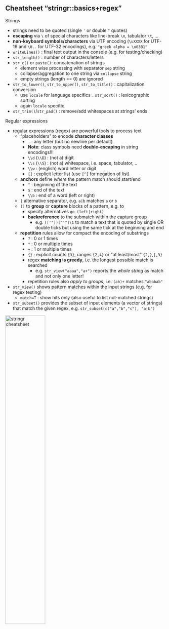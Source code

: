 
## Cheatsheet "stringr::basics+regex"

Strings

- strings need to be quoted (single `'` or double `"` quotes)
- **escaping** via `\` of special characters like line-break `\n`, tabulator `\t`, ...
- **non-keyboard symbols/characters** via UTF encoding (`\uXXXX` for UTF-16 and `\U..` for UTF-32 encodings), e.g. `"greek alpha = \u03B1"`
- `writeLines()` : final text output in the console (e.g. for testing/checking)
- `str_length()` : number of characters/letters
- `str_c()` or `paste()`: concatenation of strings
  - element wise processing with separator `sep` string
  - collapse/aggregation to one string via `collapse` string
  - empty strings (length == 0) are ignored
- `str_to_lower()`, `str_to_upper()`, `str_to_title()` : capitalization conversion
  - use `locale` for language specifics
_ `str_sort()` : lexicographic sorting
  - again `locale` specific
- `str_trim()`/`str_pad()` : remove/add whitespaces at strings' ends

Regular expressions

- regular expressions (regex) are powerful tools to process text
  - "placeholders" to encode **character classes**
    - `.` : any letter (but no newline per default)
    - **Note**: class symbols need **double-escaping** in string encodings!!!
    - `\\d` (`\\D`) : (not a) digit 
    - `\\s` (`\\S`) : (not a) whitespace, i.e. space, tabulator, ..
    - `\\w` : (english) word letter or digit
    - `[]` : explicit letter list (use `[^]` for negation of list)
  - **anchors** define *where* the pattern match should start/end
    - `^` : beginning of the text
    - `$` : end of the text
    - `\\b` : end of a word (left or right)
  - `|` alternative separator, e.g. `a|b` matches `a` or `b`
  - `()` to **group** or **capture** blocks of a pattern, e.g. to 
    - specify alternatives `go (left|right)`
    - **backreference** to the submatch within the capture group
      - e.g. `(['"])[^'"]\1` to match a text that is quoted by single OR double ticks but using the same tick at the beginning and end
  - **repetition** rules allow for compact the encoding of substrings
    - `?` : 0 or 1 times
    - `*` : 0 or multiple times
    - `+` : 1 or multiple times
    - `{}` : explicit counts `{3}`, ranges `{2,4}` or "at least/most" `{2,}`,`{,3}`
    - regex **matching is greedy**, i.e. the longest possible match is searched
      - e.g. `str_view("aaaa","a+")` reports the *whole string* as match and not only one letter!
    - repetition rules also *apply to groups*, i.e. `(ab)+` matches `"ababab"`
- `str_view()` shows pattern matches within the input strings (e.g. for regex testing)
  - `match=T` : show hits only (also useful to list not-matched strings)
- `str_subset()` provides the subset of input elements (a vector of strings) that match the given regex, e.g. `str_subset(c("a","b","c"), "a|b")`

[![stringr cheatsheet](https://raw.githubusercontent.com/rstudio/cheatsheets/main/pngs/thumbnails/strings-cheatsheet-thumbs.png){width="50%"}](https://raw.githubusercontent.com/rstudio/cheatsheets/main/strings.pdf)

